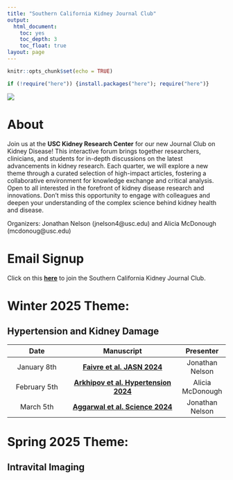 ---
title: "Southern California Kidney Journal Club"
output:
  html_document: 
    toc: yes
    toc_depth: 3
    toc_float: true
layout: page
---

```{r setup, include=FALSE}
knitr::opts_chunk$set(echo = TRUE)
```


```{r load new packages, echo=FALSE, warning=FALSE, error=FALSE, message=FALSE}

if (!require("here")) {install.packages("here"); require("here")}
```

![](`r here::here("Images", "kidneyjc.png")`)

# About

Join us at the **USC Kidney Research Center** for our new Journal Club on Kidney Disease! This interactive forum brings together researchers, clinicians, and students for in-depth discussions on the latest advancements in kidney research. Each quarter, we will explore a new theme through a curated selection of high-impact articles, fostering a collaborative environment for knowledge exchange and critical analysis. Open to all interested in the forefront of kidney disease research and innovations. Don’t miss this opportunity to engage with colleagues and deepen your understanding of the complex science behind kidney health and disease.

Organizers:
  Jonathan Nelson (jnelson4@usc.edu) and Alicia McDonough (mcdonoug@usc.edu)

# Email Signup

Click on this [**here**](http://eepurl.com/i5eqL6) to join the Southern California Kidney Journal Club.

# Winter 2025 Theme: 

## Hypertension and Kidney Damage

| Date        | Manuscript           | Presenter  |
| :------: |:-------------:| :----:|
| January 8th       | [**Faivre et al. JASN 2024**](https://pubmed.ncbi.nlm.nih.gov/38652545/)               | Jonathan Nelson |
| February 5th      | [**Arkhipov et al. Hypertension 2024**](https://pubmed.ncbi.nlm.nih.gov/38618734/)     | Alicia McDonough |
| March 5th         | [**Aggarwal et al. Science 2024**](https://pubmed.ncbi.nlm.nih.gov/38386758/)          | Jonathan Nelson |


# Spring 2025 Theme: 

## Intravital Imaging
